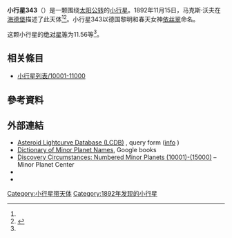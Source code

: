 {{Infobox planet
 | minorplanet     = yes
 | name            = 343 Ostara
 | background      = #D6D6D6
 | image = 
 | image_size      = 
 | caption         =
 | discovery_ref   =  <ref name="MPC-object" />
 | discoverer      = [[马克斯·沃夫|马克斯·沃夫]]
 | discovery_site  = [[海德堡|海德堡]]
 | discovered      = 1892年11月15日
 | mpc_name        = 343 Ostara
 | alt_names       = 343 Ostara
 | pronounced      = 
 | named_after     = <ref name="MPC-object" />
 | mp_category     = [[主帶小行星|主帶小行星]] <ref name="MPC-object" /><ref name="jpldata" />
 | orbit_ref       = <ref name="a">[http://ssd.jpl.nasa.gov/sbdb.cgi?sstr=343 343] {{Wayback|url=http://ssd.jpl.nasa.gov/sbdb.cgi?sstr=343 |date=20200924015906 }}，小行星數據庫瀏覽器（JPL Small-Body Database Browser）－[[美国国家航空航天局|美国国家航空航天局]]喷气推进实验室</ref>
 | epoch           = 2018-03-23.0（[[儒略日|JD]] 2458200.5）
 | uncertainty     = 0
 | observation_arc = 
 | aphelion = {{convert|2.966|AU|km|3|abbr=on|lk=out}}
 | perihelion      = {{convert|1.8623976|AU|km|3|abbr=on}}
 | semimajor       = 2.4139770
 | eccentricity    = 0.2284941
 | period          = 3.75[[儒略年|yr]]
 | mean_anomaly    = 174.03511[[度|°]]
 | mean_motion     = {{Deg2DMS|0.26278720|sup=ms}} / day
 | inclination     = 3.26303
 | asc_node        = 38.63800°
 | arg_peri        = 9.91569
 | mean_diameter   = 
 | rotation        = 
 | albedo          =
 | spectral_type   =
 | abs_magnitude   = 11.56<ref name="jpldata" />
}}
'''小行星343'''（{{lang-en|343 Ostara}}）是一颗围绕[[太阳|太阳]][[公转|公转]]的[[小行星|小行星]]。1892年11月15日，马克斯·沃夫在[[海德堡|海德堡]]描述了此天体<ref name="a" /><ref>{{cite news|title=小行星列表|url=http://cfa-www.harvard.edu/iau/lists/NumberedMPs.txt|accessdate=2018-10-19|newspaper=哈佛大学|archive-date=2008-05-17|archive-url=https://web.archive.org/web/20080517010638/http://cfa-www.harvard.edu/iau/lists/NumberedMPs.txt|dead-url=no}}</ref>。小行星343以德国黎明和春天女神[[依丝翠|依丝翠]]命名。

这颗小行星的[[绝对星等|绝对星等]]为11.56等<ref name="a" />。

== 相关條目 ==
*[[小行星列表/10001-11000|小行星列表/10001-11000]]

== 參考資料 ==
{{reflist|refs=

<ref name="jpldata">{{cite web
 |type         = 2018-01-26 last obs.
 |title        = JPL Small-Body Database Browser:343 Ostara-343 Ostara
 |url          = https://ssd.jpl.nasa.gov/sbdb.cgi?sstr=343
 |publisher    = [[Jet_Propulsion_Laboratory|Jet Propulsion Laboratory]]
 |accessdate   = 28 March 2018
 |archive-date = 2020-09-24
 |archive-url  = https://web.archive.org/web/20200924015906/https://ssd.jpl.nasa.gov/sbdb.cgi?sstr=343
 |dead-url     = no
}}</ref>

<ref name="MPC-object">{{cite web
  |title      = 343 Ostara
  |work      = Minor Planet Center
  |url      = https://www.minorplanetcenter.net/db_search/show_object?object_id=343
  |accessdate      = 28 March 2018
  |archive-date      = 2016-03-04
  |archive-url      = https://web.archive.org/web/20160304133749/http://minorplanetcenter.net/db_search/show_object?object_id=343
  |dead-url      = no
  }}</ref>

}}

==  外部連結 ==
* [http://www.minorplanet.info/PHP/lcdbsummaryquery.php Asteroid Lightcurve Database (LCDB)] {{Wayback|url=http://www.minorplanet.info/PHP/lcdbsummaryquery.php |date=20171210173955 }}, query form ([http://www.minorplanet.info/lightcurvedatabase.html info] {{Wayback|url=http://www.minorplanet.info/lightcurvedatabase.html |date=20171216050541 }})
* [https://books.google.com/books?id=aeAg1X7afOoC&pg Dictionary of Minor Planet Names], Google books
* [http://www.minorplanetcenter.net/iau/lists/NumberedMPs010001.html Discovery Circumstances: Numbered Minor Planets (10001)-(15000)] {{Wayback|url=http://www.minorplanetcenter.net/iau/lists/NumberedMPs010001.html |date=20180612162317 }} – Minor Planet Center
* {{AstDys|343}}
* {{JPL small body}}

{{Minor Planet Number|[[小行星342|小行星342]]|[[小行星344|小行星344]]}}
{{小天体}}

[[Category:小行星带天体|Category:小行星带天体]]
[[Category:1892年发现的小行星|Category:1892年发现的小行星]]
